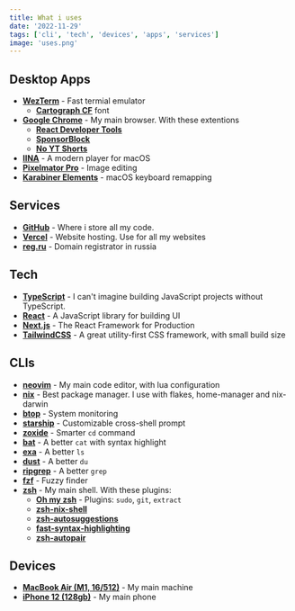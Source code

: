 ```yaml
---
title: What i uses
date: '2022-11-29'
tags: ['cli', 'tech', 'devices', 'apps', 'services']
image: 'uses.png'
---
```


## Desktop Apps

- [**WezTerm**](https://wezfurlong.org/wezterm) - Fast termial emulator
  - [**Cartograph CF**](https://connary.com/cartograph.html) font
- [**Google Chrome**](https://www.google.com/chrome) - My main browser. With
  these extentions
  - [**React Developer Tools**](https://chrome.google.com/webstore/detail/react-developer-tools/fmkadmapgofadopljbjfkapdkoienihi?hl=en)
  - [**SponsorBlock**](https://chrome.google.com/webstore/detail/sponsorblock-for-youtube/mnjggcdmjocbbbhaepdhchncahnbgone)
  - [**No YT Shorts**](https://chrome.google.com/webstore/detail/no-youtube-shorts/hjfkenebldkfgibelglepinlabpjfbll)
- [**IINA**](https://iina.io) - A modern player for macOS
- [**Pixelmator Pro**](https://www.pixelmator.com/pro) - Image editing
- [**Karabiner Elements**](https://karabiner-elements.pqrs.org) - macOS keyboard
  remapping

## Services

- [**GitHub**](https://github.com) - Where i store all my code.
- [**Vercel**](https://vercel.com) - Website hosting. Use for all my websites
- [**reg.ru**](https://reg.ru) - Domain registrator in russia

## Tech

- [**TypeScript**](https://www.typescriptlang.org) - I can't imagine building
  JavaScript projects without TypeScript.
- [**React**](https://reactjs.org) - A JavaScript library for building UI
- [**Next.js**](https://nextjs.org) - The React Framework for Production
- [**TailwindCSS**](https://tailwindcss.com) - A great utility-first CSS
  framework, with small build size

## CLIs

- [**neovim**](https://neovim.io) - My main code editor, with lua configuration
- [**nix**](https://nixos.org) - Best package manager. I use with flakes,
  home-manager and nix-darwin
- [**btop**](https://github.com/aristocratos/btop) - System monitoring
- [**starship**](https://starship.rs) - Customizable cross-shell prompt
- [**zoxide**](https://github.com/ajeetdsouza/zoxide) - Smarter `cd` command
- [**bat**](https://github.com/sharkdp/bat) - A better `cat` with syntax
  highlight
- [**exa**](https://the.exa.website) - A better `ls`
- [**dust**](https://github.com/bootandy/dust) - A better `du`
- [**ripgrep**](https://github.com/BurntSushi/ripgrep) - A better `grep`
- [**fzf**](https://github.com/junegunn/fzf) - Fuzzy finder
- [**zsh**](https://zsh.org) - My main shell. With these plugins:
  - [**Oh my zsh**](https://ohmyz.sh) - Plugins: `sudo`, `git`, `extract`
  - [**zsh-nix-shell**](https://github.com/chisui/zsh-nix-shell)
  - [**zsh-autosuggestions**](https://github.com/zsh-users/zsh-autosuggestions)
  - [**fast-syntax-highlighting**](https://github.com/zdharma-continuum/fast-syntax-highlighting)
  - [**zsh-autopair**](https://github.com/hlissner/zsh-autopair)

## Devices

- [**MacBook Air (M1, 16/512)**](https://www.apple.com/shop/buy-mac/macbook-air/m1-chip) -
  My main machine
- [**iPhone 12 (128gb)**](https://www.apple.com/shop/buy-iphone/iphone-12) - My
  main phone
